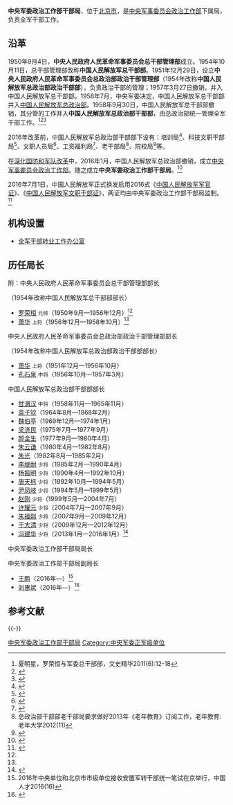 {{Infobox PRCG
|color = darkgreen
|机构名称 = 中央军委政治工作部干部局
|上级机构 = [[中央军事委员会政治工作部|中央军事委员会政治工作部]]
|机构类型 = 中央军委政治工作部下属局
|军事级别 = 正军级|nocat
|标志1 = China Emblem PLA.svg
|标志1说明 = [[中国人民解放军军徽|中国人民解放军军徽]]
|职位1 = 局长
|人员1 = 
|衔级1 = [[中国人民解放军少将|少将]]
|职位2 = 
|人员2 =
|职位3 =
|人员3 =
|职位4 =
|人员4 =
|地址1 = [[北京市|北京市]]
|成立时间 = 2016年
|a=
|b=
|c=
|d=
|E=
|e=
}}
'''中央军委政治工作部干部局'''，位于[[北京市|北京市]]，是[[中央军事委员会政治工作部|中央军事委员会政治工作部]]下属局，负责全军干部工作。

==沿革==
1950年9月4日，'''中央人民政府人民革命军事委员会总干部管理部'''成立。1954年10月11日，总干部管理部改称'''中国人民解放军总干部部'''。1951年12月29日，设立'''中央人民政府人民革命军事委员会总政治部政治干部管理部'''（1954年改称'''中国人民解放军总政治部政治干部部'''），负责政治干部的管理；1957年3月27日撤销，并入中国人民解放军总干部部。1958年7月，中央军委决定，中国人民解放军总干部部并入[[中国人民解放军总政治部|中国人民解放军总政治部]]。1958年9月30日，中国人民解放军总干部部撤销，其分管的工作并入'''中国人民解放军总政治部干部部'''，由总政治部统一管理全军干部工作。<ref name=xia>夏明星，罗荣恒与军委总干部部，文史精华2011(6):12-18</ref><ref name="hqw">{{Cite web|title=解放军总政治部原仅20人 由哪位元帅扩建？|url=http://mil.huanqiu.com/history/2013-05/3905508.html|accessdate=2019-08-02|date=2013-05-06|publisher=环球网|archive-date=2019-05-13|archive-url=https://web.archive.org/web/20190513065338/http://mil.huanqiu.com/history/2013-05/3905508.html|dead-url=no}}</ref><ref>{{Cite web|title=解放军政治部干部部长：中国人民解放军总政治部|url=http://news.szhk.com/2014/12/17/282893334929749.html|accessdate=2019-08-02|date=2014-12-17|publisher=深港在线|archive-date=2019-05-12|archive-url=https://web.archive.org/web/20190512115442/http://news.szhk.com/2014/12/17/282893334929749.html|dead-url=no}}</ref>

2016年改革前，中国人民解放军总政治部干部部下设有：培训局<ref>{{Cite web|title=青春献国防|url=http://www.changsha.cn/publish/gb/content/2003-06/02/content_256495.htm|accessdate=2019-08-02|date=2003-06-02|publisher=星辰在线|archiveurl=https://web.archive.org/web/20161009151700/http://www.changsha.cn/publish/gb/content/2003-06/02/content_256495.htm|archivedate=2016-10-09|dead-url=yes}}</ref>、科技文职干部局<ref>{{Cite web|title=总政干部部领导谈军民融合基地化培养人才举措|url=http://www.81.cn/jwgz/2014-12/06/content_6257769.htm|accessdate=2019-08-02|date=2014-12-06|publisher=中国军网|archive-date=2016-10-09|archive-url=https://web.archive.org/web/20161009212550/http://www.81.cn/jwgz/2014-12/06/content_6257769.htm|dead-url=no}}</ref>、文职人员局<ref>{{Cite web|title=2016年度军队文职人员统一招聘工作全面展开|url=http://www.mod.gov.cn/service/2015-10/08/content_4623548.htm|accessdate=2019-08-02|date=2015-10-08|publisher=国防部网站|language=|archive-date=2018-10-07|archive-url=https://web.archive.org/web/20181007012232/http://www.mod.gov.cn/service/2015-10/08/content_4623548.htm|dead-url=no}}</ref>、工资福利局<ref>{{Cite web|title=总政干部部领导来淮安调研随军家属就业工作|url=http://www.epsmti.com/a/dangjian/xianfeng/19187.html|accessdate=2019-08-02|date=2013-03-30|publisher=楚秀网|archive-date=2019-05-12|archive-url=https://web.archive.org/web/20190512195615/http://www.epsmti.com/a/dangjian/xianfeng/19187.html|dead-url=no}}</ref>、老干部局<ref>总政治部干部部老干部局要求做好2013年《老年教育》订阅工作，老年教育:老年大学2012(11)</ref>、院校局<ref>{{Cite web|title=揭秘中国人民解放军五大战区司令员政委|url=http://www.china.com.cn/military/2016-02/01/content_37712104.htm|accessdate=2019-08-02|date=2016-02-01|publisher=中国网}}</ref>等。

在[[深化国防和军队改革|深化国防和军队改革]]中，2016年1月，中国人民解放军总政治部撤销，成立[[中央军事委员会政治工作部|中央军事委员会政治工作部]]。随之成立'''中央军委政治工作部干部局'''。<ref>{{Cite web|title=全军换发启用2016式军官证文职干部证|url=http://www.china.com.cn/cppcc/2016-06/30/content_38780209.htm|accessdate=2019-08-02|date=2016-06-38|publisher=中国网|archive-date=2017-09-05|archive-url=https://web.archive.org/web/20170905050816/http://www.china.com.cn/cppcc/2016-06/30/content_38780209.htm|dead-url=no}}</ref>

2016年7月1日，中国人民解放军正式换发启用2016式《[[中国人民解放军军官证|中国人民解放军军官证]]》、《[[中国人民解放军文职干部证|中国人民解放军文职干部证]]》，两证均由中央军委政治工作部干部局监制。<ref>{{Cite web|title=全军7月1日起换发启用2016式军官证和文职干部证|url=http://mt.sohu.com/20160701/n457296059.shtml|accessdate=2016-09-14|date=2016-07-01|publisher=搜狐|archiveurl=https://web.archive.org/web/20160918224536/http://mt.sohu.com/20160701/n457296059.shtml|archivedate=2016-09-18|dead-url=yes}}</ref>

==机构设置==
*[[全军干部转业工作办公室|全军干部转业工作办公室]]

==历任局长==
;附：中央人民政府人民革命军事委员会总干部管理部部长
（1954年改称中国人民解放军总干部部部长）
*[[罗荣桓|罗荣桓]] <small>元帅</small>（1950年9月—1956年12月）<ref name="hqw" />
*[[萧华_(上将)|萧华]] <small>上将</small>（1956年12月—1958年10月）<ref name="hqw" />

;中央人民政府人民革命军事委员会总政治部政治干部管理部部长
（1954年改称中国人民解放军总政治部政治干部部部长）
*[[萧华_(上将)|萧华]] <small>上将</small>（1951年12月—1956年10月）
*[[孔石泉|孔石泉]] <small>中将</small>（1956年10月—1957年3月）

;中国人民解放军总政治部干部部部长
*[[甘渭汉|甘渭汉]] <small>中将</small>（1958年11月—1965年11月）
*[[袁子钦|袁子钦]]（1964年8月—1968年2月）
*[[魏伯亭|魏伯亭]]（1969年12月—1974年1月）
*[[梁济民|梁济民]]（1975年7月—1977年9月）
*[[颜金生|颜金生]]（1977年9月—1980年4月）
*[[朱云谦|朱云谦]]（1980年4月—1982年8月）
*[[朱光_(1922年)|朱光]]（1982年8月—1985年2月）
*[[李继耐|李继耐]] <small>少将</small>（1985年2月—1990年4月）
*[[杨振明|杨振明]] <small>少将</small>（1990年4月—1992年10月）
*[[唐天标|唐天标]] <small>少将</small>（1992年10月—1994年5月）
*[[尹凤岐_(将军)|尹凤岐]] <small>少将</small>（1994年5月—1999年5月）
*[[赵刚_(中国人民解放军将领)|赵刚]] <small>少将</small>（1999年5月—2004年7月）
*[[许耀元|许耀元]] <small>少将</small>（2004年7月—2007年9月）
*[[朱福熙|朱福熙]] <small>少将</small>（2007年9月—2009年12月）
*[[于大清|于大清]] <small>少将</small>（2009年12月—2012年12月）
*[[冯建华_(1958年)|冯建华]] <small>少将</small>（2013年1月—2016年1月）<ref>{{Cite web|title=原总政干部部部长冯建华少将调任战略支援部队政治部主任|url=http://www.thepaper.cn/newsDetail_forward_1437083|accessdate=2019-08-02|date=2016-02-28|publisher=澎湃新闻|archive-date=2019-07-11|archive-url=https://web.archive.org/web/20190711215435/https://www.thepaper.cn/newsDetail_forward_1437083|dead-url=no}}</ref>

{{col-begin}}
{{col-2}}
;中央军委政治工作部干部局局长

{{col-2}}
;中央军委政治工作部干部局副局长
*[[王鹏_(中央军委)|王鹏]]（2016年—）<ref>2016年中央单位和北京市市级单位接收安置军转干部统一笔试在京举行，中国人才2016(16)</ref>
*[[刘惠斌|刘惠斌]]（2016年—）<ref>{{Cite web|title=第二十届求是杰出青年奖获奖者名单出炉！|url=http://gjs.njust.edu.cn/41/d3/c2317a147923/page.htm|date=2017-06-28|publisher=南京理工大学高等教育研究所|accessdate=2017-07-22|archive-date=2019-02-20|archive-url=https://web.archive.org/web/20190220175318/http://gjs.njust.edu.cn/41/d3/c2317a147923/page.htm|dead-url=no}}</ref>

{{col-end}}

==参考文献==
{{reflist}}

{{-}}
{{中央军委|属}}
[[Category:中央军委政治工作部干部局|]]
[[Category:中央军委正军级单位|Category:中央军委正军级单位]]
